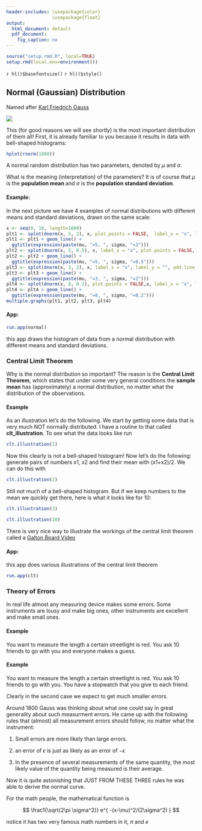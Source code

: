 ```yaml
---
header-includes: \usepackage{color}
                 \usepackage{float}
output:
  html_document: default
  pdf_document:
    fig_caption: no
---
```


```r
source("setup.rmd.R", local=TRUE)
setup.rmd(local.env=environment())
```
`r hl()$basefontsize()`
`r hl()$style()`

## Normal (Gaussian) Distribution

Named after [Karl Friedrich Gauss](href="http://en.wikipedia.org/wiki/Carl_Friedrich_Gauss")

![](graphs/gauss.jpg)

This (for good reasons we will see shortly) is the most important distribution of them all! First, it is already familiar to you because it results in data with bell-shaped histograms:

```r
hplot(rnorm(1000))
```

A normal random distribution has two parameters, denoted by $\mu$ and $\sigma$.  

What is the meaning (interpretation) of the parameters? It is of course that $\mu$  is the **population mean **and $\sigma$ is the **population standard deviation**.

#### **Example**: 

In the next picture we have 4 examples of normal distributions with different means and standard deviations, drawn on the same scale: 

```r
x <- seq(0, 10, length=1000)
plt1 <- splot(dnorm(x, 5, 2), x, plot.points = FALSE,  label_x = "x", label_y = "", add.line = 3, return.graph = TRUE)
plt1 <- plt1 + geom_line() +
  ggtitle(expression(paste(mu, "=5, ", sigma, "=3")))
plt2 <- splot(dnorm(x, 5, 0.5), x, label_x = "x", plot.points = FALSE,label_y = "", add.line = 3, return.graph = TRUE)
plt2 <- plt2 + geom_line() +
  ggtitle(expression(paste(mu, "=5, ", sigma, "=0.5")))
plt3 <- splot(dnorm(x, 3, 2), x, label_x = "x", label_y = "", add.line = 3, plot.points = FALSE, return.graph = TRUE)
plt3 <- plt3 + geom_line() +
  ggtitle(expression(paste(mu, "=3, ", sigma, "=2")))
plt4 <- splot(dnorm(x, 8, 0.2), plot.points = FALSE,x, label_x = "x", label_y = "", add.line = 3, return.graph = TRUE)
plt4 <- plt4 + geom_line() +
  ggtitle(expression(paste(mu, "=8, ", sigma, "=0.2")))
multiple.graphs(plt1, plt2, plt3, plt4)
```


#### **App:**

```r
run.app(normal)
```

this app draws the histogram of data from a normal distribution with different means and standard deviations.

### Central Limit Theorem

Why is the normal distribution so important? The reason is the **Central Limit Theorem**, which states that under some very general conditions the **sample mean** has (approximately) a normal distribution, no matter what the distribution of the observations.

#### **Example** 

As an illustration let's do the following. We start by getting some data that is very much NOT normally distributed. I have a routine to that called **clt_illustration**. To see what the data looks like run

```r
clt.illustration(1)
```

Now this clearly is not a bell-shaped histogram! 
Now let's do the following: generate pairs of numbers x1, x2 and find their mean with (x1+x2)/2. We can do this with 
  
```r
clt.illustration(2) 
```

Still not much of a bell-shaped histogram. But if we keep numbers to the mean we quickly get there, here is what it looks like for 10:

```r
clt.illustration(3) 
```

```r
clt.illustration(10) 
```

There is very nice way to illustrate the workings of the central limit theorem called a [Galton Board Video](http://www.youtube.com/watch?v=3m4bxse2JEQ)

#### **App:**

this app does various illustrations of the central limit theorem 

```r
run.app(clt)
```

### Theory of Errors

In real life almost any measuring device makes some errors. Some instruments are lousy and make big ones, other instruments are excellent and make small ones.

#### **Example** 

You want to measure the length a certain streetlight is red. You ask 10 friends to go with you and everyone makes a guess.

#### **Example** 

You want to measure the length a certain streetlight is red. You ask 10 friends to go with you. You have a stopwatch that you give to each friend.

Clearly in the second case we expect to get much smaller errors.

Around 1800 Gauss was thinking about what one could say in great generality about such measurment errors. He came up with the following rules that (almost) all measurement errors should follow, no matter what the instrument:

1.  Small errors are more likely than large errors.

2.  an error of $\epsilon$ is just as likely as an error of $-\epsilon$

3.  In the presence of several measurements of the same quantity, the most likely value of the quantity being measured is their average.

Now it is quite astonishing that JUST FROM THESE THREE rules he was able to derive the normal curve.

For the math people, the mathematical function is

$$
\frac1{\sqrt{2\pi \sigma^2}} e^{ -(x-\mu)^2/(2\sigma^2) }
$$

notice it has two very famous math numbers in it, $\pi$ and $e$
